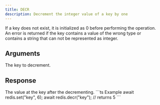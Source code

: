 ```yaml
---
title: DECR
description: Decrement the integer value of a key by one
---
```


If a key does not exist, it is initialized as 0 before performing the operation. An error is returned if the key contains a value of the wrong type or contains a string that can not be represented as integer.

## Arguments

<ParamField body="key" type="string" required>
The key to decrement.
</ParamField>


## Response

<ResponseField  type="integer" required>
The value at the key after the decrementing.
</ResponseField>

<RequestExample>
```ts Example
await redis.set("key", 6);
await redis.decr("key");
// returns 5
```
</RequestExample>